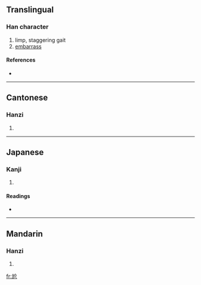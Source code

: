 ==Translingual==

===Han character===
{{Han char|rn=43|rad=尢|as=04|sn=7|four=4801<sub>2</sub>|canj=大山人中中 (KUOLL)}}

# limp, staggering gait
# [[embarrass]]

====References====
* {{Han ref|kx=0298.150|dkj=07560|dj=0593.180|hdz=10553.100|uh=5C2C|ud=23596|bh=A7BC|bd=42940}}

----

==Cantonese==

===Hanzi===
{{yue-hanzi|jyut=|y=gaai3}}

# {{defn|Cantonese}}

----

==Japanese==

===Kanji===
{{ja-kanji|grade=|rs=尢04}}

# {{defn|Japanese}}

====Readings====
* {{ja-readings|on=[[かい]] (kai), [[かつ]] (katsu), [[けち]] (kechi)|kun=[[あしなえ]] (ashinae)}}

----

==Mandarin==

===Hanzi===
{{cmn-hanzi|pin=[[gà]] ([[ga4]])|wg=ka<sup>4</sup>}}

# {{defn|Mandarin}}

[[fr:尬]]